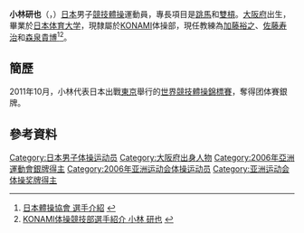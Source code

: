 {{Infobox 體操選手
|gymnastname= 小林研也
|fullname  = {{lang|ja|小林 研也}}
|nickname  = 
|country   = {{JPN}}
|formercountry= 
|hometown= 
|birthdate= {{birth_date_and_age|1983|8|21}}
|birthplace= {{JPN}}[[大阪府|大阪府]]
|deathdate=
|deathplace=
|height= {{height|m=1.57}} 
|discipline= 男子[[競技體操|競技體操]] 
|natlteam=
|club=  
|gym=
|collegeteam=
|headcoach= [[加藤裕之|加藤裕之]]<br/>[[佐藤寿治|佐藤寿治]]<br/>[[森泉貴博|森泉貴博]]
|assistcoach=
|formercoach=
|choreographer=
|show-medals = yes
|medaltemplates= 
{{MedalCompetition|[[亞洲運動會|亞洲運動會]]}}
{{MedalSilver|[[2006年亞洲運動會|2006年 多哈]]|團體賽}}
{{MedalCompetition|[[世界競技體操錦標賽|世界競技體操錦標賽]]}}
{{MedalSilver|[[2010年世界競技體操錦標賽|2010年 鹿特丹]]|團體賽}}
{{MedalSilver|[[2011年世界競技體操錦標賽|2011年 東京]]|團體賽}}
}}
{{japanese|japanese=小林 研也|kana=こばやし けんや|romaji=Kobayashi Kenya}}

'''小林研也'''（{{lang|ja|'''こばやし けんや'''}}，{{bd|1983年|8月21日}}）[[日本|日本]]男子[[競技體操|競技體操]]運動員，專長項目是[[跳馬|跳馬]]和[[雙槓|雙槓]]。[[大阪府|大阪府]]出生，畢業於[[日本体育大学|日本体育大学]]，現隸屬於[[KONAMI|KONAMI]]体操部，現任教練為[[加藤裕之|加藤裕之]]、[[佐藤寿治|佐藤寿治]]和[[森泉貴博|森泉貴博]]<ref>[http://www.jpn-gym.or.jp/artistic/player/natio11m/data/11mdai_kobayashi.html 日本體操協會 選手介紹] {{Wayback|url=http://www.jpn-gym.or.jp/artistic/player/natio11m/data/11mdai_kobayashi.html |date=20120425010701 }}{{ja}}</ref><ref>[http://www.konami.co.jp/gymnastics/profile/kobayashi.html KONAMI体操競技部選手紹介 小林 研也] {{webarchive|url=https://web.archive.org/web/20111017181511/http://www.konami.co.jp/gymnastics/profile/kobayashi.html |date=2011-10-17 }}{{ja}}</ref>。

==簡歷==
2011年10月，小林代表日本出戰[[東京|東京]]舉行的[[2011年世界競技體操錦標賽|世界競技體操錦標賽]]，奪得团体賽銀牌。

==參考資料==
{{reflist}}

{{Japan-sport-bio-stub}}
{{DEFAULTSORT:Kobayashi Kenya}}

[[Category:日本男子体操运动员|Category:日本男子体操运动员]]
[[Category:大阪府出身人物|Category:大阪府出身人物]]
[[Category:2006年亞洲運動會銀牌得主|Category:2006年亞洲運動會銀牌得主]]
[[Category:2006年亚洲运动会体操运动员|Category:2006年亚洲运动会体操运动员]]
[[Category:亚洲运动会体操奖牌得主|Category:亚洲运动会体操奖牌得主]]